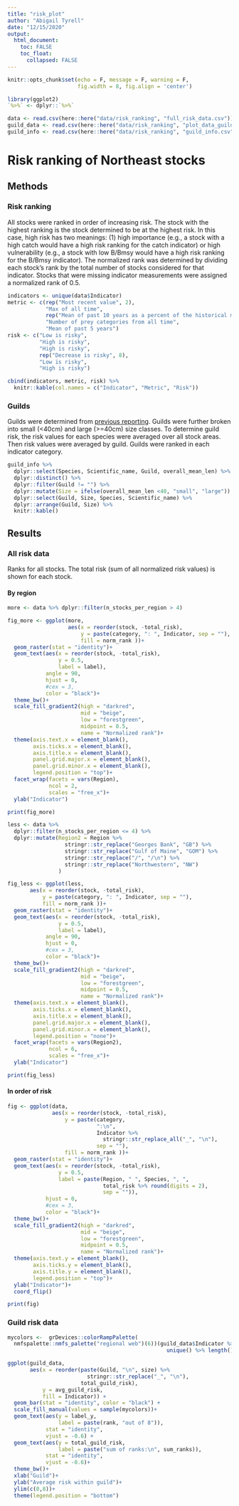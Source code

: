 ```yaml
---
title: "risk_plot"
author: "Abigail Tyrell"
date: "12/15/2020"
output: 
  html_document:
    toc: FALSE
    toc_float: 
      collapsed: FALSE
---
```


```r
knitr::opts_chunk$set(echo = F, message = F, warning = F, 
                      fig.width = 8, fig.align = 'center')

library(ggplot2)
`%>%` <- dplyr::`%>%`

data <- read.csv(here::here("data/risk_ranking", "full_risk_data.csv"))
guild_data <- read.csv(here::here("data/risk_ranking", "plot_data_guilds.csv"))
guild_info <- read.csv(here::here("data/risk_ranking", "guild_info.csv"))
```

# Risk ranking of Northeast stocks {.tabset .tabset-fade}

## Methods {.tabset .tabset-fade}

### Risk ranking
All stocks were ranked in order of increasing risk. The stock with the highest ranking is the stock determined to be at the highest risk. In this case, high risk has two meanings: (1) high importance (e.g., a stock with a high catch would have a high risk ranking for the catch indicator) or high vulnerability (e.g., a stock with low B/Bmsy would have a high risk ranking for the B/Bmsy indicator). The normalized rank was determined by dividing each stock's rank by the total number of stocks considered for that indicator. Stocks that were missing indicator measurements were assigned a normalized rank of 0.5.

```r
indicators <- unique(data$Indicator)
metric <- c(rep("Most recent value", 2), 
            "Max of all time", 
            rep("Mean of past 10 years as a percent of the historical mean", 8),
            "Number of prey categories from all time",
            "Mean of past 5 years")
risk <- c("Low is risky",
          "High is risky",
          "High is risky",
          rep("Decrease is risky", 8),
          "Low is risky",
          "High is risky")

cbind(indicators, metric, risk) %>%
  knitr::kable(col.names = c("Indicator", "Metric", "Risk"))
```

### Guilds
Guilds were determined from [previous reporting](https://repository.library.noaa.gov/view/noaa/5277). Guilds were further broken into small (<40cm) and large (>=40cm) size classes. To determine guild risk, the risk values for each species were averaged over all stock areas. Then risk values were averaged by guild. Guilds were ranked in each indicator category.

```r
guild_info %>% 
  dplyr::select(Species, Scientific_name, Guild, overall_mean_len) %>%
  dplyr::distinct() %>%
  dplyr::filter(Guild != "") %>%
  dplyr::mutate(Size = ifelse(overall_mean_len <40, "small", "large")) %>%
  dplyr::select(Guild, Size, Species, Scientific_name) %>%
  dplyr::arrange(Guild, Size) %>%
  knitr::kable()
```

## Results {.tabset .tabset-fade}

### All risk data {.tabset .tabset-fade}
Ranks for all stocks. The total risk (sum of all normalized risk values) is shown for each stock.

#### By region
```r
more <- data %>% dplyr::filter(n_stocks_per_region > 4) 

fig_more <- ggplot(more,
                   aes(x = reorder(stock, -total_risk),
                       y = paste(category, ": ", Indicator, sep = ""),
                       fill = norm_rank ))+
  geom_raster(stat = "identity")+
  geom_text(aes(x = reorder(stock, -total_risk),
                y = 0.5,
                label = label),
            angle = 90,
            hjust = 0,
            #cex = 3,
            color = "black")+
  theme_bw()+
  scale_fill_gradient2(high = "darkred", 
                       mid = "beige", 
                       low = "forestgreen", 
                       midpoint = 0.5,
                       name = "Normalized rank")+
  theme(axis.text.x = element_blank(),
        axis.ticks.x = element_blank(),
        axis.title.x = element_blank(),
        panel.grid.major.x = element_blank(),
        panel.grid.minor.x = element_blank(),
        legend.position = "top")+
  facet_wrap(facets = vars(Region),
             ncol = 2,
             scales = "free_x")+
  ylab("Indicator")

print(fig_more)

```

```r
less <- data %>% 
  dplyr::filter(n_stocks_per_region <= 4) %>%
  dplyr::mutate(Region2 = Region %>% 
                  stringr::str_replace("Georges Bank", "GB") %>% 
                  stringr::str_replace("Gulf of Maine", "GOM") %>%
                  stringr::str_replace("/", "/\n") %>%
                  stringr::str_replace("Northwestern", "NW")
                )

fig_less <- ggplot(less,
       aes(x = reorder(stock, -total_risk),
           y = paste(category, ": ", Indicator, sep = ""),
           fill = norm_rank ))+
  geom_raster(stat = "identity")+
  geom_text(aes(x = reorder(stock, -total_risk),
                y = 0.5,
                label = label),
            angle = 90,
            hjust = 0,
            #cex = 3,
            color = "black")+
  theme_bw()+
  scale_fill_gradient2(high = "darkred", 
                       mid = "beige", 
                       low = "forestgreen", 
                       midpoint = 0.5,
                       name = "Normalized rank")+
  theme(axis.text.x = element_blank(),
        axis.ticks.x = element_blank(),
        axis.title.x = element_blank(),
        panel.grid.major.x = element_blank(),
        panel.grid.minor.x = element_blank(),
        legend.position = "none")+
  facet_wrap(facets = vars(Region2),
             ncol = 6,
             scales = "free_x")+
  ylab("Indicator")

print(fig_less)
```

#### In order of risk
```r
fig <- ggplot(data,
              aes(x = reorder(stock, -total_risk),
                  y = paste(category, 
                            ":\n", 
                            Indicator %>% 
                              stringr::str_replace_all("_", "\n"), 
                            sep = ""),
                  fill = norm_rank ))+
  geom_raster(stat = "identity")+
  geom_text(aes(x = reorder(stock, -total_risk),
                y = 0.5,
                label = paste(Region, " ", Species, ", ", 
                              total_risk %>% round(digits = 2), 
                              sep = "")),
            hjust = 0,
            #cex = 3,
            color = "black")+
  theme_bw()+
  scale_fill_gradient2(high = "darkred", 
                       mid = "beige", 
                       low = "forestgreen", 
                       midpoint = 0.5,
                       name = "Normalized rank")+
  theme(axis.text.y = element_blank(),
        axis.ticks.y = element_blank(),
        axis.title.y = element_blank(),
        legend.position = "top")+
  ylab("Indicator")+
  coord_flip()

print(fig)
```

### Guild risk data
```r
mycolors <-  grDevices::colorRampPalette(
  nmfspalette::nmfs_palette("regional web")(6))(guild_data$Indicator %>% 
                                                  unique() %>% length())

ggplot(guild_data,
       aes(x = reorder(paste(Guild, "\n", size) %>%
                         stringr::str_replace("_", "\n"), 
                       total_guild_risk),
           y = avg_guild_risk, 
           fill = Indicator)) +
  geom_bar(stat = "identity", color = "black") +
  scale_fill_manual(values = sample(mycolors))+
  geom_text(aes(y = label_y,
                label = paste(rank, "out of 8")),
            stat = "identity",
            vjust = -0.6) +
  geom_text(aes(y = total_guild_risk,
                label = paste("sum of ranks:\n", sum_ranks)),
            stat = "identity",
            vjust = -0.6)+
  theme_bw()+
  xlab("Guild")+
  ylab("Average risk within guild")+
  ylim(c(0,8))+
  theme(legend.position = "bottom")
```